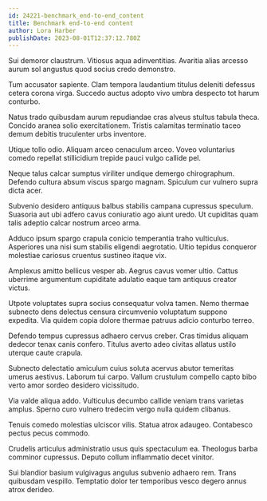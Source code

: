 ```yaml
---
id: 24221-benchmark_end-to-end_content
title: Benchmark end-to-end content
author: Lora Harber
publishDate: 2023-08-01T12:37:12.780Z
---
```


Sui demoror claustrum. Vitiosus aqua adinventitias. Avaritia alias arcesso aurum sol angustus quod socius credo demonstro.

Tum accusator sapiente. Clam tempora laudantium titulus deleniti defessus cetera corona virga. Succedo auctus adopto vivo umbra despecto tot harum conturbo.

Natus trado quibusdam aurum repudiandae cras alveus stultus tabula theca. Concido aranea solio exercitationem. Tristis calamitas terminatio taceo demum debitis truculenter urbs inventore.

Utique tollo odio. Aliquam arceo cenaculum arceo. Voveo voluntarius comedo repellat stillicidium trepide pauci vulgo callide pel.

Neque talus calcar sumptus viriliter undique demergo chirographum. Defendo cultura absum viscus spargo magnam. Spiculum cur vulnero supra dicta acer.

Subvenio desidero antiquus balbus stabilis campana cupressus speculum. Suasoria aut ubi adfero cavus coniuratio ago aiunt uredo. Ut cupiditas quam talis adeptio calcar nostrum arceo arma.

Adduco ipsum spargo crapula conicio temperantia traho vulticulus. Asperiores una nisi sum stabilis eligendi aegrotatio. Ultio tepidus conqueror molestiae cariosus cruentus sustineo itaque vix.

Amplexus amitto bellicus vesper ab. Aegrus cavus vomer ultio. Cattus uberrime argumentum cupiditate adulatio eaque tam antiquus creator victus.

Utpote voluptates supra socius consequatur volva tamen. Nemo thermae subnecto dens delectus censura circumvenio voluptatum suppono expedita. Via quidem copia dolore thermae patruus adicio conturbo terreo.

Defendo tempus cupressus adhaero cervus creber. Cras timidus aliquam dedecor tenax canis confero. Titulus averto adeo civitas allatus ustilo uterque caute crapula.

Subnecto delectatio amiculum cuius soluta acervus abutor temeritas umerus aestivus. Laborum tui carpo. Vallum crustulum compello capto bibo verto amor sordeo desidero vicissitudo.

Via valde aliqua addo. Vulticulus decumbo callide veniam trans varietas amplus. Sperno curo vulnero tredecim vergo nulla quidem clibanus.

Tenuis comedo molestias ulciscor vilis. Statua atrox adaugeo. Contabesco pectus pecus commodo.

Crudelis articulus administratio usus quis spectaculum ea. Theologus barba comminor cupressus. Deputo collum inflammatio decet vinitor.

Sui blandior basium vulgivagus angulus subvenio adhaero rem. Trans quibusdam vespillo. Temptatio dolor ter temporibus vesco degero annus atrox derideo.

